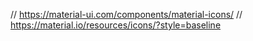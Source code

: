 // https://material-ui.com/components/material-icons/
// https://material.io/resources/icons/?style=baseline
